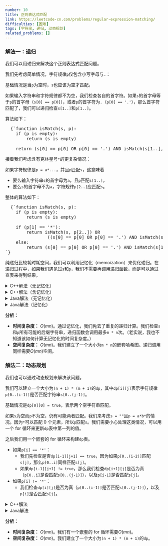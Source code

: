 ```yaml
---
number: 10
title: 正则表达式匹配
link: https://leetcode-cn.com/problems/regular-expression-matching/
difficulties: [困难]
tags: [字符串, 递归, 动态规划]
related_problems: []
---
```



<h3 id="solution_1">解法一：递归</h3>

我们可以用递归来解决这个正则表达式匹配问题。

我们先考虑简单情况，字符规律`p`仅包含小写字母与`.`：

基础情况是当`p`为空时，`s`也应该为空才匹配。

如果输入字符串和字符规律都不为空，我们检查各自的首字符。如果`s`的首字母等于`p`的首字母（`s[0] == p[0]`），或者`p`的首字符为`.`（`p[0] == '.'`），那么首字符匹配了，我们可以递归检查`s[1..]`和`p[1..]`。

算法如下：

<pre class="pseudo-code">
  {`function isMatch(s, p):
    if (p is empty):
        return (s is empty)
    
    return (s[0] == p[0] OR p[0] == '.') AND isMatch(s[1..], p[1..])`}
</pre>

接着我们考虑含有克林星号`*`的更复杂情况：

如果字符规律是`p = a*...`，并且`p`匹配`s`，这意味着

- 要么输入字符串`s`的首字母为`a`，且`p`匹配`s[1..]`，
- 要么`s`的首字母不为`a`，字符规律`p[2..]`应匹配`s`。

整体的算法如下：

<pre class="pseudo-code">
  {`function isMatch(s, p):
    if (p is empty):
        return (s is empty)

    if (p[1] == '*'):
        return isMatch(s, p[2..]) OR 
                ((s[0] == p[0] OR p[0] == '.') AND isMatch(s[1..], p))
    else:
        return (s[0] == p[0] OR p[0] == '.') AND isMatch(s[1..], p[1..])
`}
</pre>

纯递归比较耗时耗空间，我们可以利用记忆化（memoization）来优化递归。在递归过程中，如果我们遇见过`s`和`p`，我们不需要再调用递归函数，而是可以通过查表来得到结果。

<details class="code-details">
    <summary>C++解法（无记忆化）</summary>

```cpp
class Solution {
public:
    bool isMatch(string s, string p) {
        if (p.empty()) {
            return s.empty();
        }

        bool matchFirst = !s.empty() && (p[0] == '.' || p[0] == s[0]);

        if (p.length() > 1 && p[1] == '*') {
            return (isMatch(s, p.substr(2)) || (matchFirst && isMatch(s.substr(1), p)));
        }
        else {
            return (matchFirst && isMatch(s.substr(1), p.substr(1)));
        }
    }
};
```

</details>

<details class="code-details">
    <summary>C++解法（含记忆化）</summary>

```cpp
class Solution {
private:
    unordered_map<string, unordered_map<string, bool>> hashmap;

public:
    bool isMatch(string s, string p) {
        if (p.empty()) {
            return s.empty();
        }

        if (hashmap.count(s) > 0 && hashmap[s].count(p) > 0) {
            return hashmap[s][p];
        }

        bool matchFirst = !s.empty() && (p[0] == '.' || p[0] == s[0]);
        bool result;

        if (p.length() > 1 && p[1] == '*') {
            result = (isMatch(s, p.substr(2)) || (matchFirst && isMatch(s.substr(1), p)));
        }
        else {
            result = (matchFirst && isMatch(s.substr(1), p.substr(1)));
        }

        hashmap[s][p] = result;
        return result;
    }
};
```

</details>

<details class="code-details">
    <summary>Java解法（无记忆化）</summary>

```java
class Solution {
    public boolean isMatch(String s, String p) {
        if (p.isEmpty()) {
            return s.isEmpty();
        }

        boolean matchFirst = !s.isEmpty() && (s.charAt(0) == p.charAt(0) || p.charAt(0) == '.');

        if (p.length() > 1 && p.charAt(1) == '*') {
            return isMatch(s, p.substring(2)) || (matchFirst && (isMatch(s.substring(1), p)));
        }
        else {
            return matchFirst && isMatch(s.substring(1), p.substring(1));
        }
    }
}
```

</details>

<details class="code-details">
    <summary>Java解法（记忆化）</summary>

```java
class Solution {
    private Map<String, Map<String, Boolean>> hashmap = new HashMap<>();

    public boolean isMatch(String s, String p) {
        if (p.isEmpty()) {
            return s.isEmpty();
        }

        if (hashmap.containsKey(s) && hashmap.get(s).containsKey(p)) {
            return hashmap.get(s).get(p);
        }

        boolean matchFirst = !s.isEmpty() && (s.charAt(0) == p.charAt(0) || p.charAt(0) == '.');
        boolean result;

        if (p.length() > 1 && p.charAt(1) == '*') {
            result = isMatch(s, p.substring(2)) || (matchFirst && (isMatch(s.substring(1), p)));
        }
        else {
            result = matchFirst && isMatch(s.substring(1), p.substring(1));
        }

        if (!hashmap.containsKey(s)) {
            hashmap.put(s, new HashMap<>());
        }
        hashmap.get(s).put(p, result);

        return result;
    }
}
```

</details>

**分析：**

- **时间复杂度：** $O(mn)$。通过记忆化，我们免去了重复的递归计算。我们检查`s`和`p`所有可能的后缀字符串，递归函数会调用最多`m * n`次。（老实说，我也不知道该如何计算无记忆化的时间复杂度。）
- **空间复杂度：** $O(mn)$。我们建立了一个大小为`m * n`的嵌套哈希图。递归调用同样需要$O(mn)$空间。

<h3 id="solution_2">解法二：动态规划</h3>

我们也可以通过动态规划来解决该问题。

我们可以建立一个大小为`(n + 1) * (m + 1)`的`dp`，其中`dp[i][j]`表示字符规律`p[0..(i-1)]`是否匹配字符串`s[0..(j-1)]`。

基础情况是`dp[0][0] = true`，表示两个空字符串匹配。

如果`s`为空而`p`不为空，仍有可能两者匹配。我们来考虑`s = ""`且`p = a*b*`的情况。因为`*`可以匹配 0 个元素，所以`p`匹配`s`。我们需要小心处理这类情况，可以用一个 for 循环来更新`dp`表中第一列的值。

之后我们用一个嵌套的 for 循环来构建`dp`表。

- 如果`p[i] == '*'`：
  - 我们先检查是否`dp[i-1][j+1] == true`，因为如果`p[0..(i-2)]`匹配`s[j]`，那么`p[0..i]`同样匹配`s[j]`。
  - 如果`dp[i-1][j+1] != true`，那么我们检查`dp[i+1][j]`是否为真（`p[0..i]`是否匹配`s[0..(j-1)]`），以及`p[i-1]`是否匹配`s[j]`。
- 如果`p[i] != '*'`：
  - 我们检查`dp[i][j]`是否为真（`p[0..(i-1)]`是否匹配`s[0..(j-1)]`），以及`p[i]`是否匹配`s[j]`。

<details class="code-details">
    <summary>C++解法</summary>

```cpp
class Solution {
public:
    bool isMatch(string s, string p) {
        int m = s.length(), n = p.length();
        vector<vector<bool>> dp(n + 1, vector<bool>(m + 1, false));

        dp[0][0] = true;

        for (int i = 0; i < n; i++) {
            if (p[i] == '*') {
                dp[i + 1][0] = dp[i - 1][0];
            }
        }

        for (int i = 0; i < n; i++) {
            if (p[i] == '*') {
                for (int j = 0; j < m; j++) {
                    dp[i + 1][j + 1] = dp[i - 1][j + 1] || (dp[i + 1][j] && (s[j] == p[i - 1] || p[i - 1] == '.'));
                }
            }
            else {
                for (int j = 0; j < m; j++) {
                    dp[i + 1][j + 1] = dp[i][j] && (s[j] == p[i] || p[i] == '.');
                }
            }
        }

        return dp[n][m];
    }
};
```

</details>

<details class="code-details">
    <summary>Java解法</summary>

```java
class Solution {
    public boolean isMatch(String s, String p) {
        int m = s.length(), n = p.length();

        boolean[][] dp = new boolean[n + 1][m + 1];
        dp[0][0] = true;

        for (int i = 0; i < n; i++) {
            if (p.charAt(i) == '*') {
                dp[i + 1][0] = dp[i - 1][0];
            }
        }

        for (int i = 0; i < n; i++) {
            char c = p.charAt(i);
            if (c == '*') {
                for (int j = 0; j < m; j++) {
                    dp[i + 1][j + 1] = dp[i - 1][j + 1] ||
                        (dp[i + 1][j] && (s.charAt(j) == p.charAt(i - 1) || p.charAt(i - 1) == '.'));
                }
            }
            else {
                for (int j = 0; j < m; j++) {
                    dp[i + 1][j + 1] = dp[i][j] && (s.charAt(j) == c || c == '.');
                }
            }
        }

        return dp[n][m];
    }
}
```

</details>

**分析：**

- **时间复杂度：** $O(mn)$。我们有一个嵌套的 for 循环需要$O(mn)$。
- **空间复杂度：** $O(mn)$。我们建立了一个大小为`(n + 1) * (m + 1)`的`dp`。

<RegularExpressionMatchingFollowUpZh />
